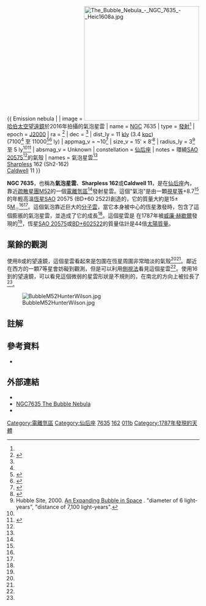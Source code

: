 {{for|[[巴納德星系|巴納德星系]]的'''氣泡星雲'''|氣泡星雲 (NGC 6822)}}
{{ Emission nebula |
| image = [[File:The_Bubble_Nebula_-_NGC_7635_-_Heic1608a.jpg|300px]]<br />[[哈伯太空望遠鏡|哈伯太空望遠鏡]]於2016年拍攝的氣泡星雲
| name = [[星雲和星團新總表|NGC]] 7635
| type = [[發射星雲|發射]]<ref name="NSOG" />
| epoch = [[J2000|J2000]]
| ra = {{RA|23|20|48.3}}<ref name="simbad">{{Harvnb|SIMBAD|2007}}</ref>
| dec = {{DEC|+61|12|06}}<ref name="simbad" />
| dist_ly = 11 [[光年|kly]] (3.4 [[秒差距|kpc]])<br />(7100<ref name="hubblesite"/> 至 11000<ref name="APOD2004">{{Citation
 | surname1 = APOD
 | title = 每日一天文圖：氣泡
 | authorlink = APOD
 | journal = 
 | year = 2004
 | date = 2004年7月16日
 | publisher = NASA
 | url = http://antwrp.gsfc.nasa.gov/apod/ap040716.html
 | accessdate = 2011年1月16日
 | archive-date = 2010年9月6日
 | archive-url = https://web.archive.org/web/20100906115820/http://antwrp.gsfc.nasa.gov/apod/ap040716.html
 | dead-url = no
 }}</ref><ref name="APOD2006">{{Citation
 | surname1 = APOD
 | title = 每日一天文圖：NGC 7635；氣泡
 | authorlink = APOD
 | journal = 
 | year = 2006
 | date = 2006年10月18日
 | publisher = NASA
 | url = http://antwrp.gsfc.nasa.gov/apod/ap061018.html
 | accessdate = 2011年1月16日
 | archive-date = 2010年11月21日
 | archive-url = https://web.archive.org/web/20101121115434/http://antwrp.gsfc.nasa.gov/apod/ap061018.html
 | dead-url = yes
 }}</ref> ly)
| appmag_v = ~10<ref name="ngc">{{cite web|url=http://www.ngcic.org/ngcicdb.asp|title=NGC-IC Project Database|accessdate=2008-12-15|archive-date=2001-09-04|archive-url=https://web.archive.org/web/20010904223152/http://www.ngcic.org/ngcicdb.asp|dead-url=yes}}</ref>
| size_v = 15′ × 8′<ref name="NSOG">{{Harvnb|Kepple|Sanner|1998}}</ref>
| radius_ly = 3<ref name="hubblesite">Hubble Site, 2000. [http://hubblesite.org/newscenter/archive/releases/2000/04/image/a/ An Expanding Bubble in Space] {{Wayback|url=http://hubblesite.org/newscenter/archive/releases/2000/04/image/a/ |date=20110119015228 }}. "diameter of 6 light-years", "distance of 7,100 light-years".</ref> 至 5 ly<ref name="APOD2006" /><ref name="APOD2005">{{Citation
 | surname1 = APOD
 | title = 每日一天文圖：NGC 7635；氣泡星雲
 | authorlink = APOD
 | journal = 
 | year = 2005
 | date = 2005年11月7日
 | publisher = NASA
 | url = http://antwrp.gsfc.nasa.gov/apod/ap051107.html
 | accessdate = 2011年1月16日
 | archive-date = 2010年12月10日
 | archive-url = https://web.archive.org/web/20101210050514/http://antwrp.gsfc.nasa.gov/apod/ap051107.html
 | dead-url = yes
 }}</ref>
| absmag_v = Unknown
| constellation = [[仙后座|仙后座]]
| notes = 環繞[[SAO_20575|SAO 20575]]<ref name="simbad" />的氣殼
| names = 氣泡星雲<ref name="simbad" /><br />[[Sharpless_catalog|Sharpless]] 162 (Sh2-162)<br />[[科德韋爾深空天體表|Caldwell]] 11
}}

'''NGC 7635'''，也稱為'''氣泡星雲'''、'''Sharpless 162'''或'''Caldwell 11'''，是在[[仙后座|仙后座]]內，靠近[[疏散星團|疏散星團]][[M52|M52]]的一個[[電離氫區|電離氫區]]<ref name="simbad" />發射星雲。這個"氣泡"是由一顆[[視星等|視星等]]+8.7<ref name="simbad" />的年輕高溫[[恆星|恆星]]SAO 20575 (BD+60 2522)創造的，它的質量大約是15± 5[[太陽質量|M<sub>☉</sub>]]<ref name="APOD2004" /><ref name="APOD2005" />。這個氣泡靠近巨大的[[分子雲|分子雲]]，當它本身被中心的恆星激發時，包含了這個膨脹的氣泡星雲，並造成了它的成長<ref name="APOD2005" />。這個星雲是
在1787年被[[威廉·赫歇爾|威廉·赫歇爾]]發現的<ref name="ngc"/>，恆星[[SAO_20575|SAO 20575]]或[[BD+602522|BD+602522]]的質量估計是44倍[[太陽質量|太陽質量]]。

== 業餘的觀測 ==
使用8或{{convert|10|in|mm|sing=on}}的望遠鏡，這個星雲看起來是包圍在恆星周圍非常暗淡的氣殼<ref name="NSOG" /><ref name="simbad" />。鄰近在西方的一顆7等星會妨礙到觀測，但是可以利用[[側視|側視法]]看見這個星雲<ref name="NSOG" />。使用16到{{convert|18|in|mm|sing=on}}的望遠鏡，可以看見這個微弱的星雲形狀是不規則的，在南北的方向上被拉長了<ref name="NSOG" />。

[[Image:BubbleM52HunterWilson.jpg|thumb]]

== 註解 ==
{{reflist}}

== 參考資料 ==
* {{Citation
 | last1 = Kepple
 | first1 = George Robert
 | last2 = Sanner
 | first2 = Glen W.
 | title = The Night Sky Observer's Guide
 | volume = 1
 | year = 1998
 | publisher = Willmann-Bell, Inc.
 | isbn = 0-943396-58-1
 | pages = 108–109
 | url = 
}}

== 外部連結 ==
* {{Citation
 | surname1 = SIMBAD
 | title = Results for NGC 7635
 | authorlink = SIMBAD
 | journal = 
 | year = 2007
 | date = February 23, 2007
 | publisher = SIMBAD, Centre de Données Astronomiques de Strasbourg
 | url = http://simbad.u-strasbg.fr/simbad/sim-id?protocol=html&Ident=NGC+7635
 | accessdate = 2011-01-16
 | archive-date = 2014-01-12
 | archive-url = https://web.archive.org/web/20140112124249/http://simbad.u-strasbg.fr/simbad/sim-id?protocol=html&Ident=NGC+7635
 | dead-url = no
 }}
* [https://web.archive.org/web/20110718094858/http://www.dsi-astronomie.de/NGC7635.html NGC7635 The Bubble Nebula]
* {{WikiSky}}

{{sh2 objects}}
{{科德韦尔天体}}
{{Ngc80}}

[[Category:電離氫區|Category:電離氫區]]
[[Category:仙后座|Category:仙后座]]
[[Category:NGC天體|7635]]
[[Category:沙普利斯天体|162]]
[[Category:科德韋爾天體|011b]]
[[Category:1787年發現的天體|Category:1787年發現的天體]]